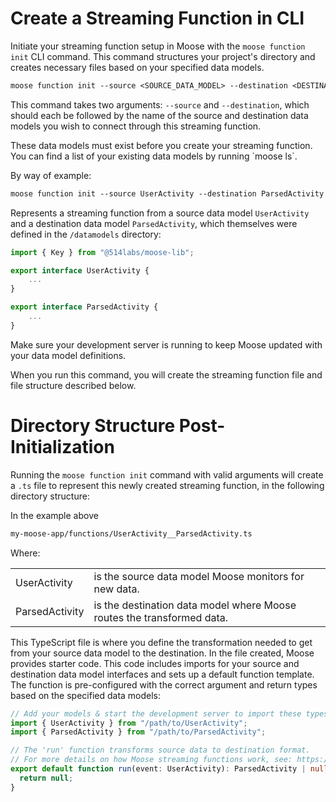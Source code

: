 
# Create a Streaming Function in CLI

Initiate your streaming function setup in Moose with the `moose function init` CLI command. This
command structures your project's directory and creates necessary files based on
your specified data models.

```txt filename="Terminal" copy
moose function init --source <SOURCE_DATA_MODEL> --destination <DESTINATION_DATA_MODEL>
```

This command takes two arguments: `--source` and `--destination`, which should
each be followed by the name of the source and destination data models you wish
to connect through this streaming function.

<Callout>
  These data models must exist before you create your streaming function. You
  can find a list of your existing data models by running `moose ls`.
</Callout>

By way of example:

```txt filename="Terminal" copy
moose function init --source UserActivity --destination ParsedActivity
```

Represents a streaming function from a source data model `UserActivity` and
a destination data model `ParsedActivity`, which themselves were defined in the
`/datamodels` directory:

```ts filename="/datamodels/models.ts"
import { Key } from "@514labs/moose-lib";

export interface UserActivity {
    ...
}

export interface ParsedActivity {
    ...
}
```

<Callout>
  Make sure your development server is running to keep Moose updated with your
  data model definitions.
</Callout>

When you run this command, you will create the streaming function file and
file structure described below.

# Directory Structure Post-Initialization

Running the `moose function init` command with valid arguments will create a
`.ts` file to represent this newly created streaming function, in the following
directory structure:

<FileTree>
  <FileTree.Folder name="my-moose-app" defaultOpen>
    <FileTree.Folder name="functions" defaultOpen>
      <FileTree.File name="UserActivity__ParsedActivity.ts" />
    </FileTree.Folder>
  </FileTree.Folder>
</FileTree>

In the example above

```txt
my-moose-app/functions/UserActivity__ParsedActivity.ts
```

Where:

|                |                                                                        |
| -------------- | ---------------------------------------------------------------------- |
| UserActivity   | is the source data model Moose monitors for new data.                  |
| ParsedActivity | is the destination data model where Moose routes the transformed data. |

This TypeScript file is where you define the
transformation needed to get from your source data model to the destination.
In the file created, Moose provides starter code. This code includes
imports for your source and destination data model interfaces and sets up a
default function template. The function is pre-configured with the correct
argument and return types based on the specified data models:

```ts filename="/functions/UserActivity__ParsedActivity.ts" copy {2-3,7}
// Add your models & start the development server to import these types
import { UserActivity } from "/path/to/UserActivity";
import { ParsedActivity } from "/path/to/ParsedActivity";

// The 'run' function transforms source data to destination format.
// For more details on how Moose streaming functions work, see: https://docs.moosejs.com
export default function run(event: UserActivity): ParsedActivity | null {
  return null;
}
```
